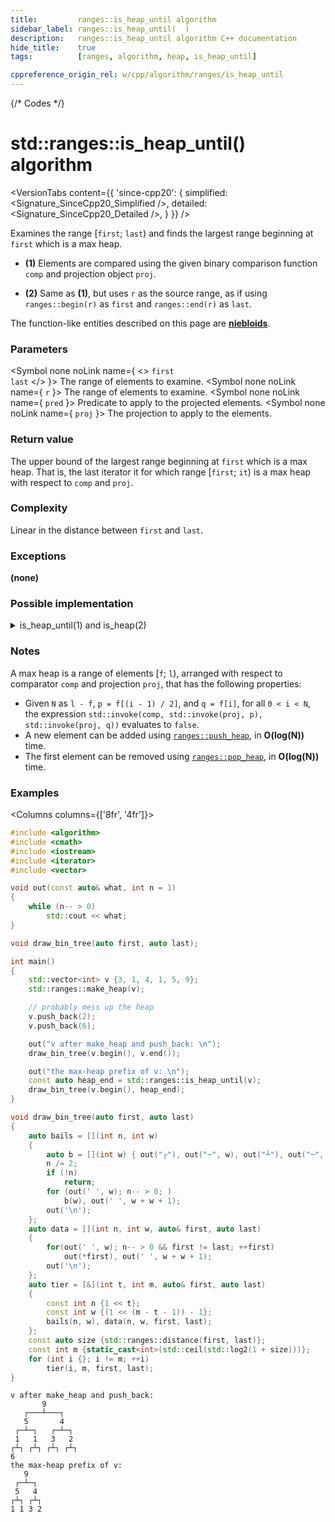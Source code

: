 ```yaml
---
title:         ranges::is_heap_until algorithm
sidebar_label: ranges::is_heap_until(  )
description:   ranges::is_heap_until algorithm C++ documentation
hide_title:    true
tags:          [ranges, algorithm, heap, is_heap_until]

cppreference_origin_rel: w/cpp/algorithm/ranges/is_heap_until
---
```



{/* Codes */}


# std::ranges::is_heap_until() algorithm

<VersionTabs content={{
	'since-cpp20': {
		simplified:	<Signature_SinceCpp20_Simplified />,
		detailed:	<Signature_SinceCpp20_Detailed />,
	}
}} />

Examines the range [`first`; `last`) and finds the largest range beginning at `first` which is a max heap.
- **(1)** Elements are compared using the given binary comparison function `comp` and projection object `proj`.

- **(2)** Same as **(1)**, but uses `r` as the source range, as if using `ranges::begin(r)` as `first` and `ranges::end(r)` as `last`.

The function-like entities described on this page are [**niebloids**](/docs/std/algo/niebloids).

### Parameters

<SymbolTable>

  <Symbol none noLink name={ <> <code>first</code> <br/> <code>last</code> </> }>
    The range of elements to examine.
  </Symbol>
  <Symbol none noLink name={ <code>r</code> }>
    The range of elements to examine.
  </Symbol>
  <Symbol none noLink name={ <code>pred</code> }>
    Predicate to apply to the projected elements.
  </Symbol>
  <Symbol none noLink name={ <code>proj</code> }>
    The projection to apply to the elements.
  </Symbol>

</SymbolTable>

### Return value

The upper bound of the largest range beginning at `first` which is a max heap.
That is, the last iterator it for which range [`first`; `it`) is a max heap with respect to `comp` and `proj`.

### Complexity

Linear in the distance between `first` and `last`.

### Exceptions

**(none)**

### Possible implementation

<details>
<summary>is_heap_until(1) and is_heap(2)</summary>

```cpp

struct is_heap_until_fn
{
    template<std::random_access_iterator I, std::sentinel_for<I> S,
             class Proj = std::identity, std::indirect_strict_weak_order<
             std::projected<I, Proj>> Comp = ranges::less>
    constexpr I
        operator()(I first, S last, Comp comp = {}, Proj proj = {}) const
    {
        std::iter_difference_t<I> n {ranges::distance(first, last)}, dad {0}, son {1};
        for (; son != n; ++son)
        {
            if (std::invoke(comp, std::invoke(proj, *(first + dad)),
                                  std::invoke(proj, *(first + son))))
                return first + son;
            else if ((son % 2) == 0)
                ++dad;
        }
        return first + n;
    }

    template<ranges::random_access_range R, class Proj = std::identity,
             std::indirect_strict_weak_order<std::projected<ranges::iterator_t<R>, Proj>>
             Comp = ranges::less>
    constexpr ranges::borrowed_iterator_t<R>
        operator()(R&& r, Comp comp = {}, Proj proj = {}) const
    {
        return (*this)(ranges::begin(r), ranges::end(r), std::move(comp), std::move(proj));
    }
};

inline constexpr is_heap_until_fn is_heap_until {};
```

</details>

### Notes

A max heap is a range of elements [`f`; `l`), arranged with respect to comparator `comp` and projection `proj`, that has the following properties:
 - Given `N` as `l - f`, `p = f[(i - 1) / 2]`, and `q = f[i]`, for all `0 < i < N`, the expression `std::invoke(comp, std::invoke(proj, p), std::invoke(proj, q))` evaluates to `false`.
 - A new element can be added using [`ranges::push_heap`](#), in **O(log(N))** time.
 - The first element can be removed using [`ranges::pop_heap`](#), in **O(log(N))** time.

### Examples

<Columns columns={['8fr', '4fr']}>
<div>

```cpp title='Main.cpp' showLineNumbers
#include <algorithm>
#include <cmath>
#include <iostream>
#include <iterator>
#include <vector>

void out(const auto& what, int n = 1)
{
    while (n-- > 0)
        std::cout << what;
}

void draw_bin_tree(auto first, auto last);

int main()
{
    std::vector<int> v {3, 1, 4, 1, 5, 9};
    std::ranges::make_heap(v);

    // probably mess up the heap
    v.push_back(2);
    v.push_back(6);

    out("v after make_heap and push_back: \n");
    draw_bin_tree(v.begin(), v.end());

    out("the max-heap prefix of v: \n");
    const auto heap_end = std::ranges::is_heap_until(v);
    draw_bin_tree(v.begin(), heap_end);
}

void draw_bin_tree(auto first, auto last)
{
    auto bails = [](int n, int w)
    {
        auto b = [](int w) { out("┌"), out("─", w), out("┴"), out("─", w), out("┐"); };
        n /= 2;
        if (!n)
            return;
        for (out(' ', w); n-- > 0; )
            b(w), out(' ', w + w + 1);
        out('\n');
    };
    auto data = [](int n, int w, auto& first, auto last)
    {
        for(out(' ', w); n-- > 0 && first != last; ++first)
            out(*first), out(' ', w + w + 1);
        out('\n');
    };
    auto tier = [&](int t, int m, auto& first, auto last)
    {
        const int n {1 << t};
        const int w {(1 << (m - t - 1)) - 1};
        bails(n, w), data(n, w, first, last);
    };
    const auto size {std::ranges::distance(first, last)};
    const int m {static_cast<int>(std::ceil(std::log2(1 + size)))};
    for (int i {}; i != m; ++i)
        tier(i, m, first, last);
}
```

</div>
<div>

```plaintext title="Possible Output"
v after make_heap and push_back: 
       9               
   ┌───┴───┐       
   5       4       
 ┌─┴─┐   ┌─┴─┐   
 1   1   3   2   
┌┴┐ ┌┴┐ ┌┴┐ ┌┴┐ 
6 
the max-heap prefix of v: 
   9       
 ┌─┴─┐   
 5   4   
┌┴┐ ┌┴┐ 
1 1 3 2
```

</div>
</Columns>
